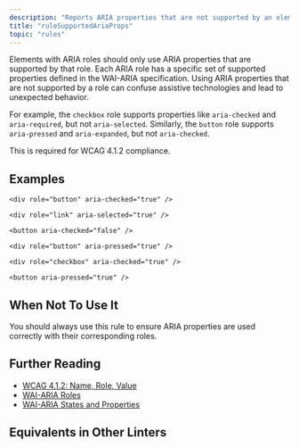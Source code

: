 ```yaml
---
description: "Reports ARIA properties that are not supported by an element's role."
title: "ruleSupportedAriaProps"
topic: "rules"
---
```



<RuleSummary plugin="jsx" rule="ruleSupportedAriaProps" />

Elements with ARIA roles should only use ARIA properties that are supported by that role.
Each ARIA role has a specific set of supported properties defined in the WAI-ARIA specification.
Using ARIA properties that are not supported by a role can confuse assistive technologies and lead to unexpected behavior.

For example, the `checkbox` role supports properties like `aria-checked` and `aria-required`, but not `aria-selected`.
Similarly, the `button` role supports `aria-pressed` and `aria-expanded`, but not `aria-checked`.

This is required for WCAG 4.1.2 compliance.

## Examples

<Tabs>
<TabItem label="❌ Incorrect">

```tsx
<div role="button" aria-checked="true" />
```

```tsx
<div role="link" aria-selected="true" />
```

```tsx
<button aria-checked="false" />
```

</TabItem>
<TabItem label="✅ Correct">

```tsx
<div role="button" aria-pressed="true" />
```

```tsx
<div role="checkbox" aria-checked="true" />
```

```tsx
<button aria-pressed="true" />
```

</TabItem>
</Tabs>

## When Not To Use It

You should always use this rule to ensure ARIA properties are used correctly with their corresponding roles.

## Further Reading

- [WCAG 4.1.2: Name, Role, Value](https://www.w3.org/WAI/WCAG21/Understanding/name-role-value)
- [WAI-ARIA Roles](https://www.w3.org/TR/wai-aria-1.2/#role_definitions)
- [WAI-ARIA States and Properties](https://www.w3.org/TR/wai-aria-1.2/#state_prop_def)

## Equivalents in Other Linters

<RuleEquivalents pluginId="jsx" ruleId="ruleSupportedAriaProps" />
